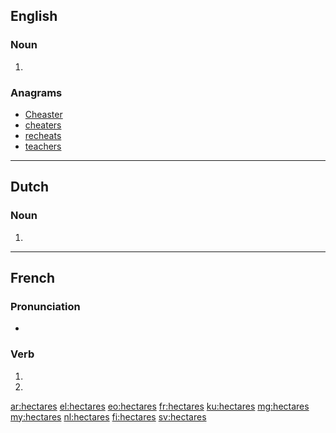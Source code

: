 {{also|hectarés}}
==English==

===Noun===
{{head|en|plural}}

# {{plural of|hectare|lang=en}}

===Anagrams===
* [[Cheaster#English|Cheaster]]
* [[cheaters#English|cheaters]]
* [[recheats#English|recheats]]
* [[teachers#English|teachers]]

----

==Dutch==

===Noun===
{{head|nl|noun plural form}}

# {{nl-noun form of|pl|hectare}}

----

==French==

===Pronunciation===
* {{homophones|lang=fr|hectare|hectarent}}

===Verb===
{{fr-verb-form}}

# {{inflection of|hectarer||2|s|pres|indc|lang=fr}}
# {{inflection of|hectarer||2|s|pres|subj|lang=fr}}

[[ar:hectares]]
[[el:hectares]]
[[eo:hectares]]
[[fr:hectares]]
[[ku:hectares]]
[[mg:hectares]]
[[my:hectares]]
[[nl:hectares]]
[[fi:hectares]]
[[sv:hectares]]